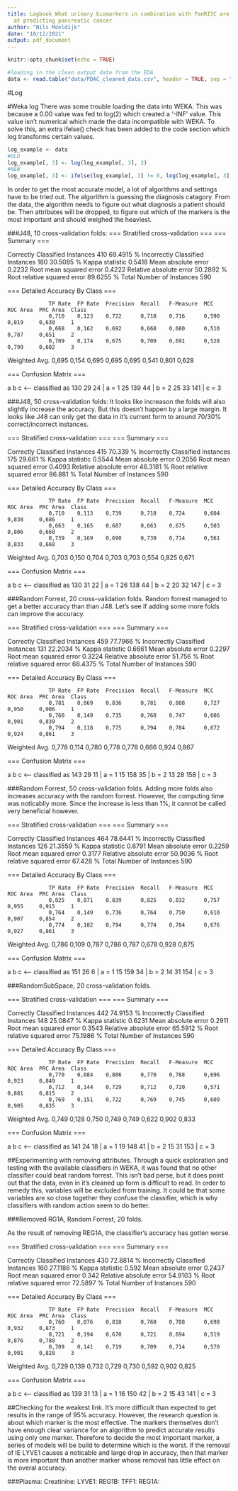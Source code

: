 ```yaml
---
title: Logbook What urinary biomarkers in combination with PanRISC are most accurate
  at predicting pancreatic cancer
author: "Nils Mooldijk"
date: "10/12/2021"
output: pdf_document
---
```


```r
knitr::opts_chunk$set(echo = TRUE)
```

```r
#loading in the clean output data from the EDA.
data <- read.table("data/PDAC_cleaned_data.csv", header = TRUE, sep = ",")
```
#Log



#Weka log
There was some trouble loading the data into WEKA. This was because a 0.00 value was fed to log(2) which created a '-INF' value. This value isn't numerical which made the data incompatible with WEKA. To solve this, an extra ifelse() check has been added to the code section which log transforms certain values.

```r
log_example <- data
#OLD
log_example[, 3] <- log(log_example[, 3], 2)
#NEW
log_example[, 3] <- ifelse(log_example[, 3] != 0, log(log_example[, 3], 2), 0)
```

In order to get the most accurate model, a lot of algorithms and settings have to be tried out. The algorithm is guessing the diagnosis catagory. From the data, the algorithm needs to figure out what diagnosis a patient should be. Then attributes will be dropped, to figure out which of the markers is the most important and should weighed the heaviest. 

###J48, 10 cross-validation folds:
=== Stratified cross-validation ===
=== Summary ===

Correctly Classified Instances         410               69.4915 %
Incorrectly Classified Instances       180               30.5085 %
Kappa statistic                          0.5418
Mean absolute error                      0.2232
Root mean squared error                  0.4222
Relative absolute error                 50.2892 %
Root relative squared error             89.6255 %
Total Number of Instances              590     

=== Detailed Accuracy By Class ===

                 TP Rate  FP Rate  Precision  Recall   F-Measure  MCC      ROC Area  PRC Area  Class
                 0,710    0,123    0,722      0,710    0,716      0,590    0,819     0,630     1
                 0,668    0,162    0,692      0,668    0,680      0,510    0,787     0,651     2
                 0,709    0,174    0,675      0,709    0,691      0,528    0,799     0,602     3
Weighted Avg.    0,695    0,154    0,695      0,695    0,695      0,541    0,801     0,628     

=== Confusion Matrix ===

   a   b   c   <-- classified as
 130  29  24 |   a = 1
  25 139  44 |   b = 2
  25  33 141 |   c = 3
  
  
###J48, 50 cross-validation folds:
It looks like increason the folds will also slightly increase the accuracy. But this doesn't happen by a large margin. It looks like J48 can only get the data in it's current form to around 70/30% correct/incorrect instances.

=== Stratified cross-validation ===
=== Summary ===

Correctly Classified Instances         415               70.339  %
Incorrectly Classified Instances       175               29.661  %
Kappa statistic                          0.5544
Mean absolute error                      0.2056
Root mean squared error                  0.4093
Relative absolute error                 46.3181 %
Root relative squared error             86.881  %
Total Number of Instances              590     

=== Detailed Accuracy By Class ===

                 TP Rate  FP Rate  Precision  Recall   F-Measure  MCC      ROC Area  PRC Area  Class
                 0,710    0,113    0,739      0,710    0,724      0,604    0,838     0,686     1
                 0,663    0,165    0,687      0,663    0,675      0,503    0,806     0,660     2
                 0,739    0,169    0,690      0,739    0,714      0,561    0,833     0,668     3
Weighted Avg.    0,703    0,150    0,704      0,703    0,703      0,554    0,825     0,671     

=== Confusion Matrix ===

   a   b   c   <-- classified as
 130  31  22 |   a = 1
  26 138  44 |   b = 2
  20  32 147 |   c = 3


###Random Forrest, 20 cross-validation folds.
Random forrest managed to get a better accuracy than than J48. Let's see if adding some more folds can improve the accuracy.

=== Stratified cross-validation ===
=== Summary ===

Correctly Classified Instances         459               77.7966 %
Incorrectly Classified Instances       131               22.2034 %
Kappa statistic                          0.6661
Mean absolute error                      0.2297
Root mean squared error                  0.3224
Relative absolute error                 51.756  %
Root relative squared error             68.4375 %
Total Number of Instances              590     

=== Detailed Accuracy By Class ===

                 TP Rate  FP Rate  Precision  Recall   F-Measure  MCC      ROC Area  PRC Area  Class
                 0,781    0,069    0,836      0,781    0,808      0,727    0,950     0,906     1
                 0,760    0,149    0,735      0,760    0,747      0,606    0,901     0,839     2
                 0,794    0,118    0,775      0,794    0,784      0,672    0,924     0,861     3
Weighted Avg.    0,778    0,114    0,780      0,778    0,778      0,666    0,924     0,867     

=== Confusion Matrix ===

   a   b   c   <-- classified as
 143  29  11 |   a = 1
  15 158  35 |   b = 2
  13  28 158 |   c = 3
  

###Random Forrest, 50 cross-validation folds.
Adding more folds also increases accuracy with the random forrest. However, the computing time was noticablly more. Since the increase is less than 1%, it cannot be called very beneficial however. 

=== Stratified cross-validation ===
=== Summary ===

Correctly Classified Instances         464               78.6441 %
Incorrectly Classified Instances       126               21.3559 %
Kappa statistic                          0.6791
Mean absolute error                      0.2259
Root mean squared error                  0.3177
Relative absolute error                 50.9036 %
Root relative squared error             67.428  %
Total Number of Instances              590     

=== Detailed Accuracy By Class ===

                 TP Rate  FP Rate  Precision  Recall   F-Measure  MCC      ROC Area  PRC Area  Class
                 0,825    0,071    0,839      0,825    0,832      0,757    0,955     0,915     1
                 0,764    0,149    0,736      0,764    0,750      0,610    0,907     0,854     2
                 0,774    0,102    0,794      0,774    0,784      0,676    0,927     0,861     3
Weighted Avg.    0,786    0,109    0,787      0,786    0,787      0,678    0,928     0,875     

=== Confusion Matrix ===

   a   b   c   <-- classified as
 151  26   6 |   a = 1
  15 159  34 |   b = 2
  14  31 154 |   c = 3
  

###RandomSubSpace, 20 cross-validation folds.

=== Stratified cross-validation ===
=== Summary ===

Correctly Classified Instances         442               74.9153 %
Incorrectly Classified Instances       148               25.0847 %
Kappa statistic                          0.6231
Mean absolute error                      0.2911
Root mean squared error                  0.3543
Relative absolute error                 65.5912 %
Root relative squared error             75.1986 %
Total Number of Instances              590     

=== Detailed Accuracy By Class ===

                 TP Rate  FP Rate  Precision  Recall   F-Measure  MCC      ROC Area  PRC Area  Class
                 0,770    0,084    0,806      0,770    0,788      0,696    0,923     0,849     1
                 0,712    0,144    0,729      0,712    0,720      0,571    0,881     0,815     2
                 0,769    0,151    0,722      0,769    0,745      0,609    0,905     0,835     3
Weighted Avg.    0,749    0,128    0,750      0,749    0,749      0,622    0,902     0,833     

=== Confusion Matrix ===

   a   b   c   <-- classified as
 141  24  18 |   a = 1
  19 148  41 |   b = 2
  15  31 153 |   c = 3
  

##Experimenting with removing attributes. 
Through a quick exploration and testing with the available classifiers in WEKA, it was found that no other classifier could beat random forrest. This isn't bad perse, but it does point out that the data, even in it's cleaned up form is difficult to read. In order to remedy this, variables will be excluded from training. It could be that some variables are so close together they confuse the classifier, which is why classifiers with random action seem to do better.

###Removed RG1A, Random Forrest, 20 folds.

As the result of removing REG1A, the classifier's accuracy has gotten worse.

=== Stratified cross-validation ===
=== Summary ===

Correctly Classified Instances         430               72.8814 %
Incorrectly Classified Instances       160               27.1186 %
Kappa statistic                          0.592 
Mean absolute error                      0.2437
Root mean squared error                  0.342 
Relative absolute error                 54.9103 %
Root relative squared error             72.5897 %
Total Number of Instances              590     

=== Detailed Accuracy By Class ===

                 TP Rate  FP Rate  Precision  Recall   F-Measure  MCC      ROC Area  PRC Area  Class
                 0,760    0,076    0,818      0,760    0,788      0,698    0,932     0,873     1
                 0,721    0,194    0,670      0,721    0,694      0,519    0,876     0,780     2
                 0,709    0,141    0,719      0,709    0,714      0,570    0,901     0,828     3
Weighted Avg.    0,729    0,139    0,732      0,729    0,730      0,592    0,902     0,825     

=== Confusion Matrix ===

   a   b   c   <-- classified as
 139  31  13 |   a = 1
  16 150  42 |   b = 2
  15  43 141 |   c = 3



##Checking for the weakest link.
It's more difficult than expected to get results in the range of 95% accuracy. However, the research question is about which marker is the most effective. The markers themselves don't have enough clear variance for an algorithm to predict accurate results using only one marker. Therefore to decide the most important marker, a series of models will be build to determine which is the worst. If the removal of IE LYVE1 causes a noticable and large drop in accuracy, then that marker is more important than another marker whose removal has little effect on the overal accuracy. 

###Plasma:
Creatinine:
LYVE1:
REG1B: 
TFF1: 
REG1A: 
